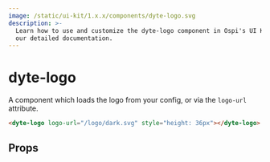 ```yaml
---
image: /static/ui-kit/1.x.x/components/dyte-logo.svg
description: >-
  Learn how to use and customize the dyte-logo component in Ospi's UI Kit with
  our detailed documentation.
---
```


# dyte-logo

A component which loads the logo from your config, or via the `logo-url` attribute.

```html
<dyte-logo logo-url="/logo/dark.svg" style="height: 36px"></dyte-logo>
```

## Props

<PropsTable of="dyte-logo" />

<head>
  <title>UI Kit dyte-logo</title>
</head>
